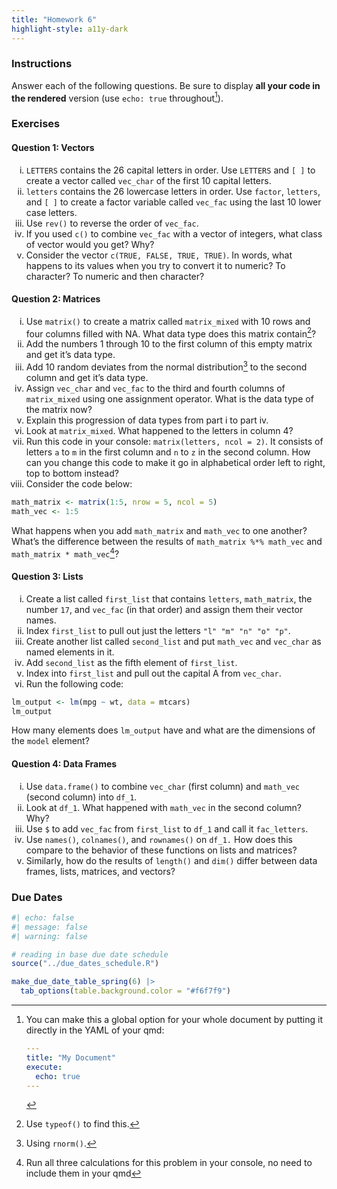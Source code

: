 ```yaml
---
title: "Homework 6"
highlight-style: a11y-dark
---
```


### Instructions
Answer each of the following questions. Be sure to display **all your code in the rendered** version (use `echo: true` throughout[^longnote]). 

[^longnote]: You can make this a global option for your whole document by putting it directly in the YAML of your qmd:

    ```YAML
    ---
    title: "My Document"
    execute:
      echo: true
    ---
    ```

### Exercises

#### Question 1: Vectors
  i. `LETTERS` contains the 26 capital letters in order. Use `LETTERS` and `[ ]` to create a vector called `vec_char` of the first 10 capital letters.
  ii. `letters` contains the 26 lowercase letters in order. Use `factor`, `letters`, and `[ ]` to create a factor variable called `vec_fac` using the last 10 lower case letters.
  iii. Use `rev()` to reverse the order of `vec_fac`.
  iv. If you used `c()` to combine `vec_fac` with a vector of integers, what class of vector would you get? Why?
  v. Consider the vector `c(TRUE, FALSE, TRUE, TRUE)`. In words, what happens to its values when you try to convert it to numeric? To character? To numeric and then character?
  
#### Question 2: Matrices
  i. Use `matrix()` to create a matrix called `matrix_mixed` with 10 rows and four columns filled with NA. What data type does this matrix contain^[Use `typeof()` to find this.]?
  ii. Add the numbers 1 through 10 to the first column of this empty matrix and get it's data type. 
  iii. Add 10 random deviates from the normal distribution^[Using `rnorm()`.] to the second column and get it's data type. 
  iv. Assign `vec_char` and `vec_fac` to the third and fourth columns of `matrix_mixed` using one assignment operator. What is the data type of the matrix now?
  v. Explain this progression of data types from part i to part iv. 
  vi. Look at `matrix_mixed`. What happened to the letters in column 4?
  vii. Run this code in your console: `matrix(letters, ncol = 2)`. It consists of letters `a` to `m` in the first column and `n` to `z` in the second column. How can you change this code to make it go in alphabetical order left to right, top to bottom instead?
  viii. Consider the code below: 
```r
math_matrix <- matrix(1:5, nrow = 5, ncol = 5)
math_vec <- 1:5
```
  What happens when you add `math_matrix` and `math_vec` to one another? What's the difference between the results of `math_matrix %*% math_vec` and `math_matrix * math_vec`^[Run all three calculations for this problem in your console, no need to include them in your qmd]?
  
#### Question 3: Lists
  i. Create a list called `first_list` that contains `letters`, `math_matrix`, the number `17`, and `vec_fac` (in that order) and assign them their vector names. 
  ii. Index `first_list` to pull out just the letters `"l" "m" "n" "o" "p"`. 
  iii. Create another list called `second_list` and put `math_vec` and `vec_char` as named elements in it. 
  iv. Add `second_list` as the fifth element of `first_list`.
  v. Index into `first_list` and pull out the capital A from `vec_char`. 
  vi. Run the following code: 
```r
lm_output <- lm(mpg ~ wt, data = mtcars)
lm_output
```
  
  How many elements does `lm_output` have and what are the dimensions of the `model` element? 
  
#### Question 4: Data Frames
  i. Use `data.frame()` to combine `vec_char` (first column) and `math_vec` (second column) into `df_1`.
  ii. Look at `df_1`. What happened with `math_vec` in the second column? Why?
  iii. Use `$` to add `vec_fac` from `first_list` to `df_1` and call it `fac_letters`.
  iv. Use `names()`, `colnames()`, and `rownames()` on `df_1.` How does this compare to the behavior of these functions on lists and matrices?
  v. Similarly, how do the results of `length()` and `dim()` differ between data frames, lists, matrices, and vectors?


### Due Dates

```r
#| echo: false
#| message: false
#| warning: false

# reading in base due date schedule
source("../due_dates_schedule.R")

make_due_date_table_spring(6) |> 
  tab_options(table.background.color = "#f6f7f9")
```